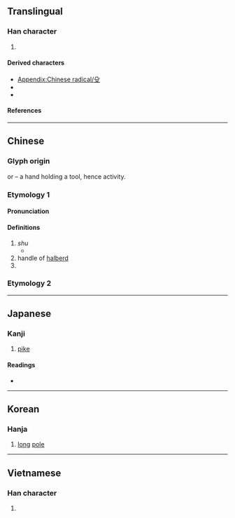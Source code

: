 {{see|𠬛|及}}
{{character info}}
{{character info|⽎}}
==Translingual==
{{stroke order|type=animate}}

===Han character===
{{Han char|rn=79|rad=殳|as=00|sn=4|four=77407|canj=HNE,XHNE|ids=⿱𠘧又(GHT),⿱几又(JK)}}

# {{mul-kangxi radical-def}}

====Derived characters====
* [[Appendix:Chinese radical/殳]]
* {{l|mul|[[伇]], [[吺]], [[坄]], [[𡚾]], [[𭚧]], [[役]], [[𢗎]], [[投]], [[没]], [[𤝈]], [[𨸜]], [[杸]], [[殁]], [[𤓶]], [[炈]], [[𤖬]], [[𤤄]], [[股]], [[祋]], [[𥍟]], [[砓]], [[𥝻]], [[竐]], [[𧘣]], [[羖]], [[𰯯]], [[般]], [[𧈻]], [[𧣇]], [[設]]([[设]]), [[豛]], [[䝘]], [[𧺢]], [[䟝]], [[軗]]([[𨐅]]), [[酘]], [[𨱚]], [[鈠]]([[𨱁]]), [[𧰵]], [[䩔]], [[䬦]], [[㨌]], [[𫘈]], [[骰]], [[𨕵]], [[𩵤]], [[𪉘]], [[𪌓]], [[𪐮]], [[𬖫]], [[𧯸]], [[𪕂]], [[𬗿]], [[𫠙]], [[𪛒]]}}
* {{l|mul|[[𠚹]], [[𫽑]], [[𡧔]], [[芟]], [[癹]], [[𦤂]], [[𬯹]], [[䯴]], [[𥰺]], [[𠨻]], [[𭙔]], [[疫]], [[𡇀]], [[發]], [[匓]], [[廄]], [[廏]], [[䌓]], [[䝂]]}}

====References====
{{Han ref|kx=0584.170|dkj=16613|dj=0977.050|hdz=32155.010|uh=6BB3}}

----

==Chinese==
{{zh-forms}}
{{zh-wp|zh:殳部|en:Radical 79}}
{{zh-wp|zh:殳 (武器)}}
{{zh-wp|zh:殳姓}}

===Glyph origin===
{{Han etym}}
{{liushu|p}} or {{Han compound|几|又|ls=ic|t1=|t2=|no_och2=1}} – a hand holding a tool, hence activity.

===Etymology 1===

====Pronunciation====
{{zh-pron
|m=shū
|c=syu4
|h=pfs=
|mn=sû
|w=
|mc=y
|oc=y
|ma=|ma2=
|cat=n,pn
}}

====Definitions====
{{zh-hanzi}}

# ''shu'' {{gloss|an ancient Chinese [[weapon]]}}
#* {{zh-x|伯 也 執 殳、為 王 前驅。|ref=Shijing|My husband, grasping his '''halberd''', is in the leading chariot of the king's [host].}}
# handle of [[halberd]]
# {{surname|zh}}

{{zh-cat|Weapons}}

===Etymology 2===
{{zh-see|沒|ss}}

----

==Japanese==

===Kanji===
{{ja-kanji|grade=|rs=殳00}}

# [[pike]]

====Readings====
* {{ja-readings
|goon=ず
|kanon=しゅ
|kun=ほこ-, また-}}

----

==Korean==

===Hanja===
{{ko-hanja|hangeul=수|eumhun=|rv=su|mr=su|y=su}}

# [[long]] [[pole]]

----

==Vietnamese==

===Han character===
{{vi-readings|reading=thù|rs=殳00}}

# {{rfdef|vi|sort=殳00}}

[[Category:CJKV radicals| ]]